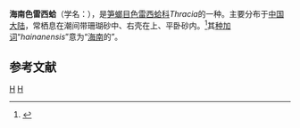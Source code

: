 {{Speciesbox
| taxon = Thracia hainanensis
| authority = Xu, 1989
}}
'''海南色雷西蛤'''（学名：''{{lang|la|Thracia hainanensis}}''），是[[笋螂目|笋螂目]][[色雷西蛤科|色雷西蛤科]]''Thracia''的一种。主要分布于[[中国大陆|中国大陆]]，常栖息在潮间带珊瑚砂中、右壳在上、平卧砂内。<ref>{{cite web|url=http://shell.sinica.edu.tw/chinese/shellbase_detail.php?science_no=3943|title=国际贝库：海南色雷西蛤|publisher=台湾贝类资料库|accessdate=2009-08-11|archive-date=2016-03-04|archive-url=https://web.archive.org/web/20160304110437/http://shell.sinica.edu.tw/chinese/shellbase_detail.php?science_no=3943|dead-url=no}}</ref>其[[种加词|种加词]]“''hainanensis''”意为“[[海南|海南]]的”。

== 参考文献 ==
{{reflist}}
{{Taxonbar}}
[[Category:色雷西蛤科|H]]
[[Category:1989年描述的动物|H]]